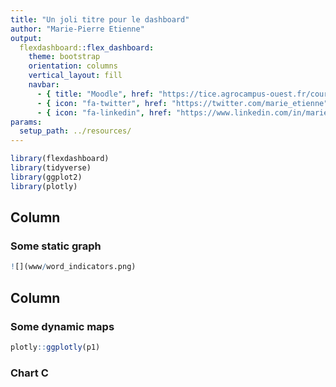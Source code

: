 ```yaml
---
title: "Un joli titre pour le dashboard"
author: "Marie-Pierre Etienne"
output: 
  flexdashboard::flex_dashboard:
    theme: bootstrap
    orientation: columns
    vertical_layout: fill
    navbar:
      - { title: "Moodle", href: "https://tice.agrocampus-ouest.fr/course/view.php?id=6726", align: left }
      - { icon: "fa-twitter", href: "https://twitter.com/marie_etienne", align: right }
      - { icon: "fa-linkedin", href: "https://www.linkedin.com/in/marie-etienne-818a7115/", align: right }
params:
  setup_path: ../resources/
---
```


<style>                     
.navbar {
  background-color:#46ACC8;
  border-color:#46ACC8;
}
.navbar-brand {
color:black!important;
}


</style>   


```r
library(flexdashboard)
library(tidyverse)
library(ggplot2)
library(plotly)
```

Column {data-width=650}
-----------------------------------------------------------------------

### Some static graph

```r
![](www/word_indicators.png)

```

Column {.tabset .tabset-fade}
-----------------------------------------------------------------------


### Some dynamic maps

```r
plotly::ggplotly(p1)
```



### Chart C

```r

```

